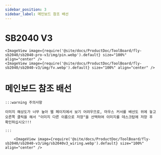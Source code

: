 ```yaml
---
sidebar_position: 3
sidebar_label: 메인보드 참조 배선
---
```




# SB2040 V3

    <ImageView image={require('@site/docs/ProductDoc/ToolBoard/fly-sb2040/sb2040-pro-v3/img/pin.webp').default} size="100%" align="center" />
    <ImageView image={require('@site/docs/ProductDoc/ToolBoard/fly-sb2040/sb2040-v3/img/fv.webp').default} size="100%" align="center" />


# 메인보드 참조 배선

    :::warning 주의사항

    이미지 해상도가 너무 높아 웹 페이지에서 보기 어려우므로, 마우스 커서를 배선도 위에 놓고 오른쪽 클릭을 해서 "이미지 다른 이름으로 저장"을 선택하여 이미지를 데스크탑에 저장 후 확인하십시오!!!

    :::

        <ImageView image={require('@site/docs/ProductDoc/ToolBoard/fly-sb2040/sb2040-v3/img/sb2040v3_wiring.webp').default} size="100%" align="center" />